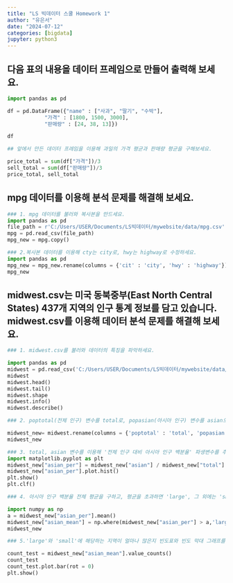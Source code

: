 ```yaml
---
title: "LS 빅데이터 스쿨 Homework 1"
author: "유은서"
date: "2024-07-12"
categories: [bigdata]
jupyter: python3
---
```


## 다음 표의 내용을 데이터 프레임으로 만들어 출력해 보세요.

```python
import pandas as pd

df = pd.DataFrame({"name" : ["사과", "딸기", "수박"],
            "가격" : [1800, 1500, 3000],
            "판매량" : [24, 38, 13]})

df
```
```python
## 앞에서 만든 데이터 프레임을 이용해 과일의 가격 평균과 판매량 평균을 구해보세요.

price_total = sum(df["가격"])/3
sell_total = sum(df["판매량"])/3
price_total, sell_total
```
## mpg 데이터를 이용해 분석 문제를 해결해 보세요.
```python
### 1. mpg 데이터를 불러와 복사본을 만드세요.
import pandas as pd
file_path = r'C:/Users/USER/Documents/LS빅데이터/mywebsite/data/mpg.csv'
mpg = pd.read_csv(file_path)
mpg_new = mpg.copy()
```
```python
### 2.복사본 데이터를 이용해 cty는 city로, hwy는 highway로 수정하세요.
import pandas as pd
mpg_new = mpg_new.rename(columns = {'cit' : 'city', 'hwy' : 'highway'})
mpg_new
```
## midwest.csv는 미국 동북중부(East North Central States) 437개 지역의 인구 통계 정보를 담고 있습니다. midwest.csv를 이용해 데이터 분석 문제를 해결해 보세요.

```python

### 1. midwest.csv를 불러와 데이터의 특징을 파악하세요.

import pandas as pd
midwest = pd.read_csv('C:/Users/USER/Documents/LS빅데이터/mywebsite/data/midwest.csv')
midwest
midwest.head()
midwest.tail()
midwest.shape
midwest.info()
midwest.describe()

```
```python
### 2. poptotal(전체 인구) 변수를 total로, popasian(아시아 인구) 변수를 asian으로 수정하세요.

midwest_new= midwest.rename(columns = {'poptotal' : 'total', 'popasian' : 'asian'})
midwest_new

```
```python
### 3. total, asian 변수를 이용해 '전체 인구 대비 아시아 인구 백분율' 파생변수를 추가하고, 히스토그램을 만들어 분포를 살펴보세요.
import matplotlib.pyplot as plt
midwest_new["asian_per"] = midwest_new["asian"] / midwest_new["total"] * 100
midwest_new["asian_per"].plot.hist()
plt.show()
plt.clf()
```
```python
### 4. 아시아 인구 백분율 전체 평균을 구하고, 평균을 초과하면 'large', 그 외에는 'small'을 부여한 파생변수를 만들어 보세요.

import numpy as np
a = midwest_new["asian_per"].mean()
midwest_new["asian_mean"] = np.where(midwest_new["asian_per"] > a,'large', 'small')
midwest_new

```
```python
### 5.'large'와 'small'에 해당하는 지역이 얼마나 많은지 빈도표와 빈도 막대 그래프를 만들어 확인해 보시오.

count_test = midwest_new["asian_mean"].value_counts()
count_test
count_test.plot.bar(rot = 0)
plt.show()

```


